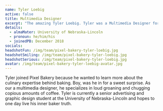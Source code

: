 ```yaml
---
name: Tyler Loebig
active: false
title: Multimedia Designer
excerpt: "The amazing Tyler Loebig. Tyler was a Multimedia Designer for Pixel Bakery. He specializes in loud groaning and chugging copious amounts of coffee."
details:
  - almaMater: University of Nebraska-Lincoln
  - pronoun: he/him/his
  - joinedPB: December 2018
socials:
headshotFun: /img/team/pixel-bakery-tyler-loebig.jpg
headshotSmiling: /img/team/pixel-bakery-tyler-loebig.jpg
headshotSerious: /img/team/pixel-bakery-tyler-loebig.jpg
avatar: /img/team/pixel-bakery-tyler-loebig-avatar.jpg
---
```


Tyler joined Pixel Bakery because he wanted to learn more about the culinary expertise behind baking. Boy, was he in for a sweet surprise. As our a multimedia designer, he specializes in loud groaning and chugging copious amounts of coffee. Tyler is currently a senior advertising and graphic design student at the University of Nebraska-Lincoln and hopes to one day live his inner baker truth. 